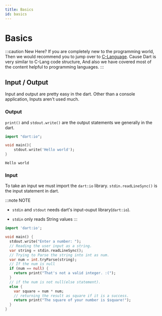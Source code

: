 ```yaml
---
title: Basics
id: basics
---
```


# Basics

:::caution New Here?
If you are completely new to the programming world,
Then we would recommend you to jump over to [C-Language](/docs/C/).
Cause Dart is very similar to C-Lang code structure, 
And also we have covered most of the content helpful to programming 
languages.
:::

## Input / Output ##

Input and output are pretty easy in the dart. Other than a console application,
Inputs aren't used much.

### Output ###

`print()` and `stdout.write()` are the output statements we generally in the dart.

```dart title="main.js"
import "dart:io";

void main(){
    stdout.write('Hello world');
}
```

```console title="Output"
Hello world
```

### Input ###

To take an input we must import the `dart:io` library. 
`stdin.readLineSync()` is the input statement in dart.

:::note NOTE
- `stdin` and `stdout` needs dart's input-ouput library(`dart:io`).

- `stdin` only reads String values
:::

```dart
import 'dart:io';

void main() {
  stdout.write("Enter a number: ");
  // Reading the user input as a string.
  var string = stdin.readLineSync();
  // Trying to Parse the string into int as num.
  var num = int.tryParse(string);
  // If the num is null
  if (num == null) {
    return print("That's not a valid integer. :(");
  }
  // if the num is not null(else statement).
  else {
    var square = num * num;
    // returning the result as square if it is a success.
    return print("The square of your number is $square!");
  }
}
```

